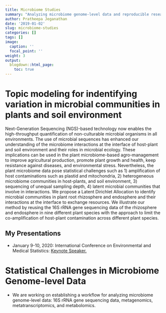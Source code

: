 ```yaml
---
title: Microbiome Studies
summary: "Analyzing microbiome genome-level data and reproducible research."
author: Pratheepa Jeganathan
date: '2019-01-02'
slug: microbiome-studies
categories: []
tags: []
image:
  caption: ''
  focal_point: ''
weight: 3
output:
  blogdown::html_page:
    toc: true
---
```


# Topic modeling for indentifying variation in microbial communities in plants and soil environment

Next-Generation Sequencing (NGS)-based technology now enables the high-throughput quantification of non-culturable microbial organisms in all environments. The use of microbial sequences has enhanced our understanding of the microbiome interactions at the interface of host-plant and soil environment and their roles in microbial ecology. These implications can be used in the plant microbiome-based agro-management to improve agricultural production, promote plant growth and health, keep resistance against diseases, and environmental stress. Nevertheless, the plant microbiome data pose statistical challenges such as 1) amplification of host contaminations such as plastid and mitochondria, 2) heterogeneous microbiome communities in host-plants, and soil environment, 3) sequencing of unequal sampling depth, 4) latent microbial communities that involve in interactions. We propose a Latent Dirichlet Allocation to identify microbial communities in plant root rhizosphere and endosphere and their interactions at the interface to exchange resources. We illustrate our method by reusing the 16S rRNA gene sequencing data of the rhizosphere and endosphere in nine different plant species with the approach to limit the co-amplification of host-plant contamination across different plant species.

## My Presentations
- January 9-10, 2020: International Conference on Environmental and Medical Statistics: [Keynote Speaker.](http://www.pgis.pdn.ac.lk/icems/index.html)


# Statistical Challenges in Microbiome Genome-level Data

- We are working on establishing a workflow for analyzing microbiome genome-level data: 16S rRNA gene sequencing data, metagenomics, metatranscriptomics, and metabolomics.


